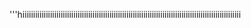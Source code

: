 '''hiiiiiiiiiiiiiiiiiiiiiiiiiiiiiiiiiiiiiiiiiiiiiiiiiiiiiiiiiiiiiiiiiiiiiiiiiiiiiiiiiiiiiiiiiiiiiiiiiiiiiii